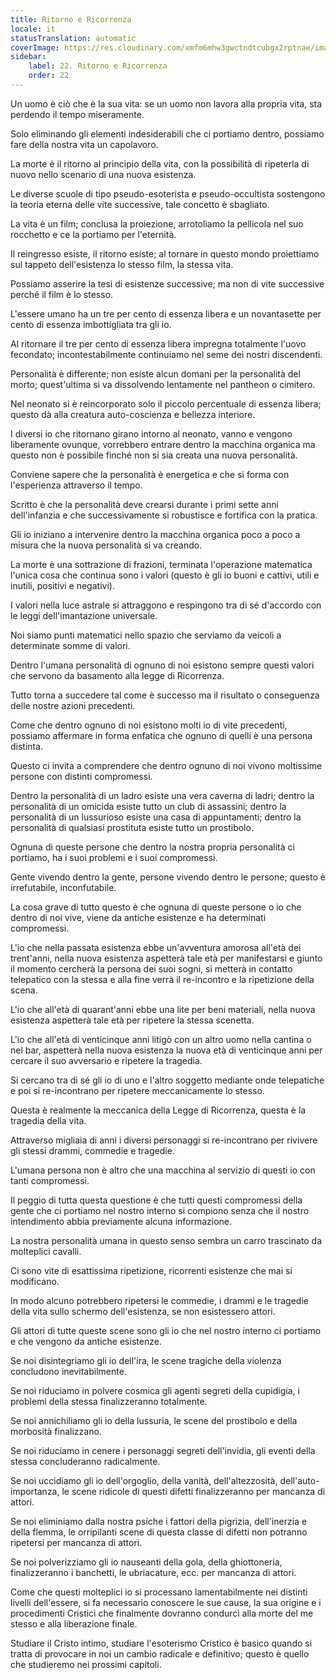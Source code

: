 ```yaml
---
title: Ritorno e Ricorrenza
locale: it
statusTranslation: automatic
coverImage: https://res.cloudinary.com/xmfm6mhw3gwctndtcubgx2rptnae/image/upload/v1741354419/small_cover_la_gran_rebelion_28716e29d2.webp
sidebar:
    label: 22. Ritorno e Ricorrenza
    order: 22
---
```

Un uomo è ciò che è la sua vita: se un uomo non lavora alla propria vita, sta perdendo il tempo miseramente.

Solo eliminando gli elementi indesiderabili che ci portiamo dentro, possiamo fare della nostra vita un capolavoro.

La morte è il ritorno al principio della vita, con la possibilità di ripeterla di nuovo nello scenario di una nuova esistenza.

Le diverse scuole di tipo pseudo-esoterista e pseudo-occultista sostengono la teoria eterna delle vite successive, tale concetto è sbagliato.

La vita è un film; conclusa la proiezione, arrotoliamo la pellicola nel suo rocchetto e ce la portiamo per l'eternità.

Il reingresso esiste, il ritorno esiste; al tornare in questo mondo proiettiamo sul tappeto dell'esistenza lo stesso film, la stessa vita.

Possiamo asserire la tesi di esistenze successive; ma non di vite successive perché il film è lo stesso.

L'essere umano ha un tre per cento di essenza libera e un novantasette per cento di essenza imbottigliata tra gli io.

Al ritornare il tre per cento di essenza libera impregna totalmente l'uovo fecondato; incontestabilmente continuiamo nel seme dei nostri discendenti.

Personalità è differente; non esiste alcun domani per la personalità del morto; quest'ultima si va dissolvendo lentamente nel pantheon o cimitero.

Nel neonato si è reincorporato solo il piccolo percentuale di essenza libera; questo dà alla creatura auto-coscienza e bellezza interiore.

I diversi io che ritornano girano intorno al neonato, vanno e vengono liberamente ovunque, vorrebbero entrare dentro la macchina organica ma questo non è possibile finché non si sia creata una nuova personalità.

Conviene sapere che la personalità è energetica e che si forma con l'esperienza attraverso il tempo.

Scritto è che la personalità deve crearsi durante i primi sette anni dell'infanzia e che successivamente si robustisce e fortifica con la pratica.

Gli io iniziano a intervenire dentro la macchina organica poco a poco a misura che la nuova personalità si va creando.

La morte è una sottrazione di frazioni, terminata l'operazione matematica l'unica cosa che continua sono i valori (questo è gli io buoni e cattivi, utili e inutili, positivi e negativi).

I valori nella luce astrale si attraggono e respingono tra di sé d'accordo con le leggi dell'imantazione universale.

Noi siamo punti matematici nello spazio che serviamo da veicoli a determinate somme di valori.

Dentro l'umana personalità di ognuno di noi esistono sempre questi valori che servono da basamento alla legge di Ricorrenza.

Tutto torna a succedere tal come è successo ma il risultato o conseguenza delle nostre azioni precedenti.

Come che dentro ognuno di noi esistono molti io di vite precedenti, possiamo affermare in forma enfatica che ognuno di quelli è una persona distinta.

Questo ci invita a comprendere che dentro ognuno di noi vivono moltissime persone con distinti compromessi.

Dentro la personalità di un ladro esiste una vera caverna di ladri; dentro la personalità di un omicida esiste tutto un club di assassini; dentro la personalità di un lussurioso esiste una casa di appuntamenti; dentro la personalità di qualsiasi prostituta esiste tutto un prostibolo.

Ognuna di queste persone che dentro la nostra propria personalità ci portiamo, ha i suoi problemi e i suoi compromessi.

Gente vivendo dentro la gente, persone vivendo dentro le persone; questo è irrefutabile, inconfutabile.

La cosa grave di tutto questo è che ognuna di queste persone o io che dentro di noi vive, viene da antiche esistenze e ha determinati compromessi.

L'io che nella passata esistenza ebbe un'avventura amorosa all'età dei trent'anni, nella nuova esistenza aspetterà tale età per manifestarsi e giunto il momento cercherà la persona dei suoi sogni, si metterà in contatto telepatico con la stessa e alla fine verrà il re-incontro e la ripetizione della scena.

L'io che all'età di quarant'anni ebbe una lite per beni materiali, nella nuova esistenza aspetterà tale età per ripetere la stessa scenetta.

L'io che all'età di venticinque anni litigò con un altro uomo nella cantina o nel bar, aspetterà nella nuova esistenza la nuova età di venticinque anni per cercare il suo avversario e ripetere la tragedia.

Si cercano tra di sé gli io di uno e l'altro soggetto mediante onde telepatiche e poi si re-incontrano per ripetere meccanicamente lo stesso.

Questa è realmente la meccanica della Legge di Ricorrenza, questa è la tragedia della vita.

Attraverso migliaia di anni i diversi personaggi si re-incontrano per rivivere gli stessi drammi, commedie e tragedie.

L'umana persona non è altro che una macchina al servizio di questi io con tanti compromessi.

Il peggio di tutta questa questione è che tutti questi compromessi della gente che ci portiamo nel nostro interno si compiono senza che il nostro intendimento abbia previamente alcuna informazione.

La nostra personalità umana in questo senso sembra un carro trascinato da molteplici cavalli.

Ci sono vite di esattissima ripetizione, ricorrenti esistenze che mai si modificano.

In modo alcuno potrebbero ripetersi le commedie, i drammi e le tragedie della vita sullo schermo dell'esistenza, se non esistessero attori.

Gli attori di tutte queste scene sono gli io che nel nostro interno ci portiamo e che vengono da antiche esistenze.

Se noi disintegriamo gli io dell'ira, le scene tragiche della violenza concludono inevitabilmente.

Se noi riduciamo in polvere cosmica gli agenti segreti della cupidigia, i problemi della stessa finalizzeranno totalmente.

Se noi annichiliamo gli io della lussuria, le scene del prostibolo e della morbosità finalizzano.

Se noi riduciamo in cenere i personaggi segreti dell'invidia, gli eventi della stessa concluderanno radicalmente.

Se noi uccidiamo gli io dell'orgoglio, della vanità, dell'altezzosità, dell'auto-importanza, le scene ridicole di questi difetti finalizzeranno per mancanza di attori.

Se noi eliminiamo dalla nostra psiche i fattori della pigrizia, dell'inerzia e della flemma, le orripilanti scene di questa classe di difetti non potranno ripetersi per mancanza di attori.

Se noi polverizziamo gli io nauseanti della gola, della ghiottoneria, finalizzeranno i banchetti, le ubriacature, ecc. per mancanza di attori.

Come che questi molteplici io si processano lamentabilmente nei distinti livelli dell'essere, si fa necessario conoscere le sue cause, la sua origine e i procedimenti Cristici che finalmente dovranno condurci alla morte del me stesso e alla liberazione finale.

Studiare il Cristo intimo, studiare l'esoterismo Cristico è basico quando si tratta di provocare in noi un cambio radicale e definitivo; questo è quello che studieremo nei prossimi capitoli.

